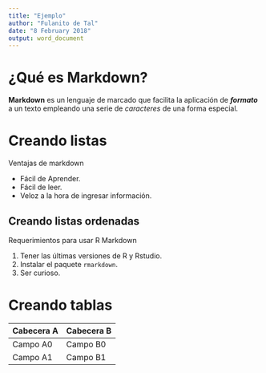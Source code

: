 ```yaml
---
title: "Ejemplo"
author: "Fulanito de Tal"
date: "8 February 2018"
output: word_document
---
```


# ¿Qué es Markdown?

**Markdown** es un lenguaje de marcado que facilita la aplicación de ***formato*** a
un texto empleando una serie de *caracteres* de una forma especial.

# Creando listas
Ventajas de markdown

- Fácil de Aprender.
- Fácil de leer.
- Veloz a la hora de ingresar información.


## Creando listas ordenadas
Requerimientos para usar R Markdown

1. Tener las últimas versiones de R y Rstudio.
2. Instalar el paquete `rmarkdown`.
3. Ser curioso.


# Creando tablas

Cabecera A | Cabecera B
---------- | ----------
Campo A0   | Campo B0
Campo A1   | Campo B1




